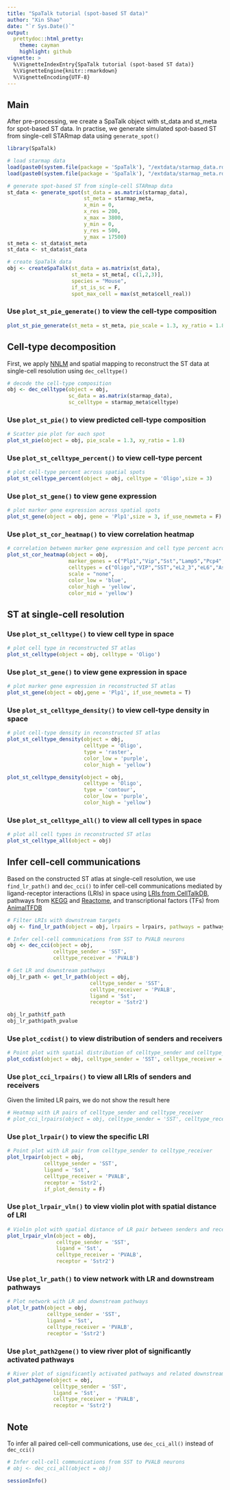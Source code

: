 ```yaml
---
title: "SpaTalk tutorial (spot-based ST data)"
author: "Xin Shao"
date: "`r Sys.Date()`"
output:
  prettydoc::html_pretty:
    theme: cayman
    highlight: github
vignette: >
  %\VignetteIndexEntry{SpaTalk tutorial (spot-based ST data)}
  %\VignetteEngine{knitr::rmarkdown}
  %\VignetteEncoding{UTF-8}
---
```


## **Main**

After pre-processing, we create a SpaTalk object with st_data and st_meta for spot-based ST data. In practise, we generate simulated spot-based ST from single-cell STARmap data using `generate_spot()`

```r
library(SpaTalk)

# load starmap data
load(paste0(system.file(package = 'SpaTalk'), "/extdata/starmap_data.rda"))
load(paste0(system.file(package = 'SpaTalk'), "/extdata/starmap_meta.rda"))

# generate spot-based ST from single-cell STARmap data
st_data <- generate_spot(st_data = as.matrix(starmap_data),
                         st_meta = starmap_meta,
                         x_min = 0,
                         x_res = 200,
                         x_max = 3800,
                         y_min = 0,
                         y_res = 500,
                         y_max = 17500)
st_meta <- st_data$st_meta
st_data <- st_data$st_data

# create SpaTalk data
obj <- createSpaTalk(st_data = as.matrix(st_data),
                     st_meta = st_meta[, c(1,2,3)],
                     species = "Mouse",
                     if_st_is_sc = F,
                     spot_max_cell = max(st_meta$cell_real))

```

### Use `plot_st_pie_generate()` to view the cell-type composition

```r
plot_st_pie_generate(st_meta = st_meta, pie_scale = 1.3, xy_ratio = 1.8)

```

## **Cell-type decomposition**

First, we apply [NNLM](https://github.com/linxihui/NNLM) and spatial mapping to reconstruct the ST data at single-cell resolution using `dec_celltype()`

```r
# decode the cell-type composition
obj <- dec_celltype(object = obj,
                    sc_data = as.matrix(starmap_data),
                    sc_celltype = starmap_meta$celltype)

```

### Use `plot_st_pie()` to view predicted cell-type composition

```r
# Scatter pie plot for each spot
plot_st_pie(object = obj, pie_scale = 1.3, xy_ratio = 1.8)

```

### Use `plot_st_celltype_percent()` to view cell-type percent

```r
# plot cell-type percent across spatial spots
plot_st_celltype_percent(object = obj, celltype = 'Oligo',size = 3)

```

### Use `plot_st_gene()` to view gene expression

```r
# plot marker gene expression across spatial spots
plot_st_gene(object = obj, gene = 'Plp1',size = 3, if_use_newmeta = F)

```

### Use `plot_st_cor_heatmap()` to view correlation heatmap

```r
# correlation between marker gene expression and cell type percent across spatial spots
plot_st_cor_heatmap(object = obj,
                    marker_genes = c("Plp1","Vip","Sst","Lamp5","Pcp4","Mfge8","Pvalb"),
                    celltypes = c("Oligo","VIP","SST","eL2_3","eL6","Astro","PVALB"),
                    scale = "none",
                    color_low = 'blue',
                    color_high = 'yellow',
                    color_mid = 'yellow')
```

## **ST at single-cell resolution**
### Use `plot_st_celltype()` to view cell type in space

```r
# plot cell type in reconstructed ST atlas
plot_st_celltype(object = obj, celltype = 'Oligo')

```

### Use `plot_st_gene()` to view gene expression in space

```r
# plot marker gene expression in reconstructed ST atlas
plot_st_gene(object = obj,gene = 'Plp1', if_use_newmeta = T)

```

### Use `plot_st_celltype_density()` to view cell-type density in space

```r
# plot cell-type density in reconstructed ST atlas
plot_st_celltype_density(object = obj,
                         celltype = 'Oligo',
                         type = 'raster',
                         color_low = 'purple',
                         color_high = 'yellow')

plot_st_celltype_density(object = obj,
                         celltype = 'Oligo',
                         type = 'contour',
                         color_low = 'purple',
                         color_high = 'yellow')
```

### Use `plot_st_celltype_all()` to view all cell types in space

```r
# plot all cell types in reconstructed ST atlas
plot_st_celltype_all(object = obj)

```

## **Infer cell-cell communications**
Based on the constructed ST atlas at single-cell resolution, we use `find_lr_path()` and `dec_cci()` to infer cell-cell communications mediated by ligand-receptor interactions (LRIs) in space using [LRIs from CellTalkDB](http://tcm.zju.edu.cn/celltalkdb/), pathways from [KEGG](https://www.genome.jp/kegg/pathway.html) and [Reactome](https://reactome.org/), and transcriptional factors (TFs) from [AnimalTFDB](http://bioinfo.life.hust.edu.cn/AnimalTFDB/#!/)

```r
# Filter LRIs with downstream targets
obj <- find_lr_path(object = obj, lrpairs = lrpairs, pathways = pathways)

# Infer cell-cell communications from SST to PVALB neurons
obj <- dec_cci(object = obj, 
               celltype_sender = 'SST',
               celltype_receiver = 'PVALB')

# Get LR and downstream pathways
obj_lr_path <- get_lr_path(object = obj,
                           celltype_sender = 'SST',
                           celltype_receiver = 'PVALB',
                           ligand = 'Sst',
                           receptor = 'Sstr2')

obj_lr_path$tf_path
obj_lr_path$path_pvalue
```

### Use `plot_ccdist()` to view distribution of senders and receivers

```r
# Point plot with spatial distribution of celltype_sender and celltype_receiver
plot_ccdist(object = obj, celltype_sender = 'SST', celltype_receiver = 'PVALB')

```

### Use `plot_cci_lrpairs()` to view all LRIs of senders and receivers

Given the limited LR pairs, we do not show the result here

```r
# Heatmap with LR pairs of celltype_sender and celltype_receiver
# plot_cci_lrpairs(object = obj, celltype_sender = 'SST', celltype_receiver = 'PVALB')

```

### Use `plot_lrpair()` to view the specific LRI

```r
# Point plot with LR pair from celltype_sender to celltype_receiver
plot_lrpair(object = obj,
            celltype_sender = 'SST',
            ligand = 'Sst',
            celltype_receiver = 'PVALB',
            receptor = 'Sstr2',
            if_plot_density = F)

```

### Use `plot_lrpair_vln()` to view violin plot with spatial distance of LRI

```r
# Violin plot with spatial distance of LR pair between senders and receivers and between all cell-cell pairs
plot_lrpair_vln(object = obj,
                celltype_sender = 'SST',
                ligand = 'Sst',
                celltype_receiver = 'PVALB',
                receptor = 'Sstr2')

```

### Use `plot_lr_path()` to view network with LR and downstream pathways

```r
# Plot network with LR and downstream pathways
plot_lr_path(object = obj,                
             celltype_sender = 'SST',
             ligand = 'Sst',
             celltype_receiver = 'PVALB',
             receptor = 'Sstr2')

```

### Use `plot_path2gene()` to view river plot of significantly activated pathways

```r
# River plot of significantly activated pathways and related downstream genes of receptors
plot_path2gene(object = obj,                
               celltype_sender = 'SST',
               ligand = 'Sst',
               celltype_receiver = 'PVALB',
               receptor = 'Sstr2')

```

## **Note**

To infer all paired cell-cell communications, use `dec_cci_all()` instead of `dec_cci()`

```r
# Infer cell-cell communications from SST to PVALB neurons
# obj <- dec_cci_all(object = obj)
```

```r
sessionInfo()
```



